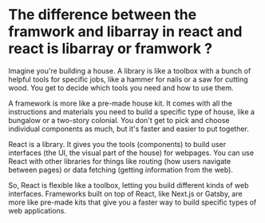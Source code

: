 # The difference between the framwork and libarray in react and react is libarray or framwork ? 

Imagine you're building a house. A library is like a toolbox with a bunch of helpful tools for specific jobs, like a hammer for nails or a saw for cutting wood. You get to decide which tools you need and how to use them.

A framework is more like a pre-made house kit. It comes with all the instructions and materials you need to build a specific type of house, like a bungalow or a two-story colonial. You don't get to pick and choose individual components as much, but it's faster and easier to put together.

React is a library. It gives you the tools (components) to build user interfaces (the UI, the visual part of the house) for webpages. You can use React with other libraries for things like routing (how users navigate between pages) or data fetching (getting information from the web).

So, React is flexible like a toolbox, letting you build different kinds of web interfaces. Frameworks built on top of React, like Next.js or Gatsby, are more like pre-made kits that give you a faster way to build specific types of web applications.
